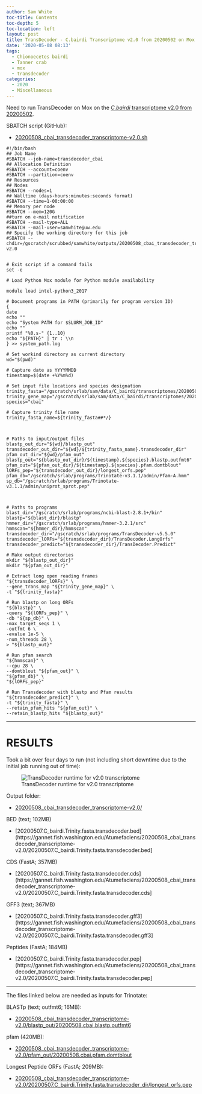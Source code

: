 ```yaml
---
author: Sam White
toc-title: Contents
toc-depth: 5
toc-location: left
layout: post
title: TransDecoder - C.bairdi Transcriptome v2.0 from 20200502 on Mox
date: '2020-05-08 08:13'
tags:
  - Chionoecetes bairdi
  - Tanner crab
  - mox
  - transdecoder
categories:
  - 2020
  - Miscellaneous
---
```

Need to run TransDecoder on Mox on the [_C.bairdi_ transcriptome v2.0 from 20200502](https://robertslab.github.io/sams-notebook/posts/2020/2020-05-02-Transcriptome-Assembly---C.bairdi-All-RNAseq-Data-Without-Taxonomic-Filters-with-Trinity-on-Mox/).



SBATCH script (GitHub):

- [20200508_cbai_transdecoder_transcriptome-v2.0.sh](https://github.com/RobertsLab/sams-notebook/blob/master/sbatch_scripts/20200508_cbai_transdecoder_transcriptome-v2.0.sh)


```
#!/bin/bash
## Job Name
#SBATCH --job-name=transdecoder_cbai
## Allocation Definition
#SBATCH --account=coenv
#SBATCH --partition=coenv
## Resources
## Nodes
#SBATCH --nodes=1
## Walltime (days-hours:minutes:seconds format)
#SBATCH --time=1-00:00:00
## Memory per node
#SBATCH --mem=120G
##turn on e-mail notification
#SBATCH --mail-type=ALL
#SBATCH --mail-user=samwhite@uw.edu
## Specify the working directory for this job
#SBATCH --chdir=/gscratch/scrubbed/samwhite/outputs/20200508_cbai_transdecoder_transcriptome-v2.0


# Exit script if a command fails
set -e

# Load Python Mox module for Python module availability

module load intel-python3_2017

# Document programs in PATH (primarily for program version ID)
{
date
echo ""
echo "System PATH for $SLURM_JOB_ID"
echo ""
printf "%0.s-" {1..10}
echo "${PATH}" | tr : \\n
} >> system_path.log

# Set workind directory as current directory
wd="$(pwd)"

# Capture date as YYYYMMDD
timestamp=$(date +%Y%m%d)

# Set input file locations and species designation
trinity_fasta="/gscratch/srlab/sam/data/C_bairdi/transcriptomes/20200507.C_bairdi.Trinity.fasta"
trinity_gene_map="/gscratch/srlab/sam/data/C_bairdi/transcriptomes/20200507.C_bairdi.Trinity.fasta.gene_trans_map"
species="cbai"

# Capture trinity file name
trinity_fasta_name=${trinity_fasta##*/}



# Paths to input/output files
blastp_out_dir="${wd}/blastp_out"
transdecoder_out_dir="${wd}/${trinity_fasta_name}.transdecoder_dir"
pfam_out_dir="${wd}/pfam_out"
blastp_out="${blastp_out_dir}/${timestamp}.${species}.blastp.outfmt6"
pfam_out="${pfam_out_dir}/${timestamp}.${species}.pfam.domtblout"
lORFs_pep="${transdecoder_out_dir}/longest_orfs.pep"
pfam_db="/gscratch/srlab/programs/Trinotate-v3.1.1/admin/Pfam-A.hmm"
sp_db="/gscratch/srlab/programs/Trinotate-v3.1.1/admin/uniprot_sprot.pep"



# Paths to programs
blast_dir="/gscratch/srlab/programs/ncbi-blast-2.8.1+/bin"
blastp="${blast_dir}/blastp"
hmmer_dir="/gscratch/srlab/programs/hmmer-3.2.1/src"
hmmscan="${hmmer_dir}/hmmscan"
transdecoder_dir="/gscratch/srlab/programs/TransDecoder-v5.5.0"
transdecoder_lORFs="${transdecoder_dir}/TransDecoder.LongOrfs"
transdecoder_predict="${transdecoder_dir}/TransDecoder.Predict"

# Make output directories
mkdir "${blastp_out_dir}"
mkdir "${pfam_out_dir}"

# Extract long open reading frames
"${transdecoder_lORFs}" \
--gene_trans_map "${trinity_gene_map}" \
-t "${trinity_fasta}"

# Run blastp on long ORFs
"${blastp}" \
-query "${lORFs_pep}" \
-db "${sp_db}" \
-max_target_seqs 1 \
-outfmt 6 \
-evalue 1e-5 \
-num_threads 28 \
> "${blastp_out}"

# Run pfam search
"${hmmscan}" \
--cpu 28 \
--domtblout "${pfam_out}" \
"${pfam_db}" \
"${lORFs_pep}"

# Run Transdecoder with blastp and Pfam results
"${transdecoder_predict}" \
-t "${trinity_fasta}" \
--retain_pfam_hits "${pfam_out}" \
--retain_blastp_hits "${blastp_out}"
```


---

# RESULTS

Took a bit over four days to run (not including short downtime due to the initial job running out of time):

![TransDecoder runtime for v2.0 transcriptome](https://github.com/RobertsLab/sams-notebook/blob/master/images/screencaps/20200508_cbai_transdecoder_transcriptome-v2.0_runtime.png?raw=true)

Output folder:

- [20200508_cbai_transdecoder_transcriptome-v2.0/](https://gannet.fish.washington.edu/Atumefaciens/20200508_cbai_transdecoder_transcriptome-v2.0/)

BED (text; 102MB)

- [20200507.C_bairdi.Trinity.fasta.transdecoder.bed](https://gannet.fish.washington.edu/Atumefaciens/20200508_cbai_transdecoder_transcriptome-v2.0/20200507.C_bairdi.Trinity.fasta.transdecoder.bed]

CDS (FastA; 357MB)

- [20200507.C_bairdi.Trinity.fasta.transdecoder.cds](https://gannet.fish.washington.edu/Atumefaciens/20200508_cbai_transdecoder_transcriptome-v2.0/20200507.C_bairdi.Trinity.fasta.transdecoder.cds]

GFF3 (text; 367MB)

- [20200507.C_bairdi.Trinity.fasta.transdecoder.gff3](https://gannet.fish.washington.edu/Atumefaciens/20200508_cbai_transdecoder_transcriptome-v2.0/20200507.C_bairdi.Trinity.fasta.transdecoder.gff3]

Peptides (FastA; 184MB)

- [20200507.C_bairdi.Trinity.fasta.transdecoder.pep](https://gannet.fish.washington.edu/Atumefaciens/20200508_cbai_transdecoder_transcriptome-v2.0/20200507.C_bairdi.Trinity.fasta.transdecoder.pep]

---

The files linked below are needed as inputs for Trinotate:

BLASTp (text; outfmt6; 16MB):

- [20200508_cbai_transdecoder_transcriptome-v2.0/blastp_out/20200508.cbai.blastp.outfmt6](https://gannet.fish.washington.edu/Atumefaciens/20200508_cbai_transdecoder_transcriptome-v2.0/blastp_out/20200508.cbai.blastp.outfmt6)

pfam (420MB):

- [20200508_cbai_transdecoder_transcriptome-v2.0/pfam_out/20200508.cbai.pfam.domtblout](https://gannet.fish.washington.edu/Atumefaciens/20200508_cbai_transdecoder_transcriptome-v2.0/pfam_out/20200508.cbai.pfam.domtblout)

Longest Peptide ORFs (FastA; 209MB):

- [20200508_cbai_transdecoder_transcriptome-v2.0/20200507.C_bairdi.Trinity.fasta.transdecoder_dir/longest_orfs.pep](https://gannet.fish.washington.edu/Atumefaciens/20200508_cbai_transdecoder_transcriptome-v2.0/20200507.C_bairdi.Trinity.fasta.transdecoder_dir/longest_orfs.pep)
